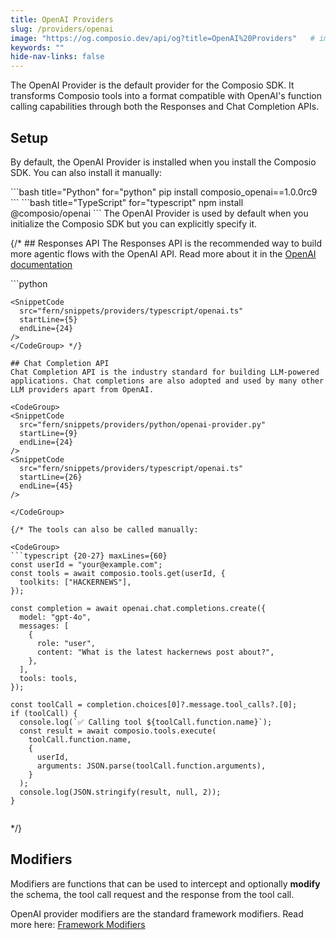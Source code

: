 ```yaml
---
title: OpenAI Providers
slug: /providers/openai
image: "https://og.composio.dev/api/og?title=OpenAI%20Providers"   # image for socials
keywords: ""
hide-nav-links: false
---
```


The OpenAI Provider is the default provider for the Composio SDK. It transforms Composio tools into a format compatible with OpenAI's function calling capabilities through both the Responses and Chat Completion APIs.

## Setup
By default, the OpenAI Provider is installed when you install the Composio SDK. You can also install it manually:

<CodeGroup>
```bash title="Python" for="python"
pip install composio_openai==1.0.0rc9
```
```bash title="TypeScript" for="typescript"
npm install @composio/openai
```
</CodeGroup>
The OpenAI Provider is used by default when you initialize the Composio SDK but you can explicitly specify it.

<CodeGroup>
<SnippetCode
  src="fern/snippets/providers/python/openai-provider.py"
  startLine={1}
  endLine={8}
/>
<SnippetCode
  src="fern/snippets/providers/typescript/openai.ts"
  startLine={1}
  endLine={7}
/>
</CodeGroup>

{/* ## Responses API
The Responses API is the recommended way to build more agentic flows with the OpenAI API. Read more about it in the [OpenAI documentation](https://platform.openai.com/docs/guides/responses-vs-chat-completions)

<CodeGroup>
```python

```
<SnippetCode
  src="fern/snippets/providers/typescript/openai.ts"
  startLine={5}
  endLine={24}
/>
</CodeGroup> */}

## Chat Completion API
Chat Completion API is the industry standard for building LLM-powered applications. Chat completions are also adopted and used by many other LLM providers apart from OpenAI.

<CodeGroup>
<SnippetCode
  src="fern/snippets/providers/python/openai-provider.py"
  startLine={9}
  endLine={24}
/>
<SnippetCode
  src="fern/snippets/providers/typescript/openai.ts"
  startLine={26}
  endLine={45}
/>

</CodeGroup>

{/* The tools can also be called manually:

<CodeGroup>
```typescript {20-27} maxLines={60}
const userId = "your@example.com";
const tools = await composio.tools.get(userId, {
  toolkits: ["HACKERNEWS"],
});

const completion = await openai.chat.completions.create({
  model: "gpt-4o",
  messages: [
    {
      role: "user",
      content: "What is the latest hackernews post about?",
    },
  ],
  tools: tools,
});

const toolCall = completion.choices[0]?.message.tool_calls?.[0];
if (toolCall) {
  console.log(`✅ Calling tool ${toolCall.function.name}`);
  const result = await composio.tools.execute(
    toolCall.function.name,
    {
      userId,
      arguments: JSON.parse(toolCall.function.arguments),
    }
  );
  console.log(JSON.stringify(result, null, 2));
}
```

```python

```
</CodeGroup> */}

## Modifiers
Modifiers are functions that can be used to intercept and optionally **modify** the schema, the tool call request and the response from the tool call.

OpenAI provider modifiers are the standard framework modifiers.
Read more here: [Framework Modifiers](/docs/modifiers/schema-modifiers)

